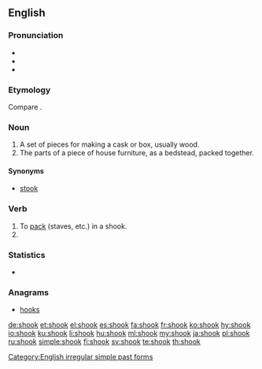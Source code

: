 ==English==

===Pronunciation===
* {{IPA|/ʃʊk/|lang=en}}
* {{audio|en-us-shook.ogg|Audio (US)|lang=en}}
* {{rhymes|ʊk|lang=en}}

===Etymology===
Compare {{term|shock|lang=en||a bundle of sheaves}}.

===Noun===
{{en-noun}}

# A set of pieces for making a cask or box, usually wood.
# The parts of a piece of house furniture, as a bedstead, packed together.

====Synonyms====
* [[stook]]

===Verb===
{{en-verb}}

# To [[pack]] (staves, etc.) in a shook.
# {{en-simple past of|shake}}

===Statistics===
* {{rank|loss|spot|wonderful|943|shook|fit|distribute|ordinary}}

===Anagrams===
* [[hooks#English|hooks]]

[[Category:English irregular simple past forms]]

[[de:shook]]
[[et:shook]]
[[el:shook]]
[[es:shook]]
[[fa:shook]]
[[fr:shook]]
[[ko:shook]]
[[hy:shook]]
[[io:shook]]
[[ku:shook]]
[[li:shook]]
[[hu:shook]]
[[ml:shook]]
[[my:shook]]
[[ja:shook]]
[[pl:shook]]
[[ru:shook]]
[[simple:shook]]
[[fi:shook]]
[[sv:shook]]
[[te:shook]]
[[th:shook]]